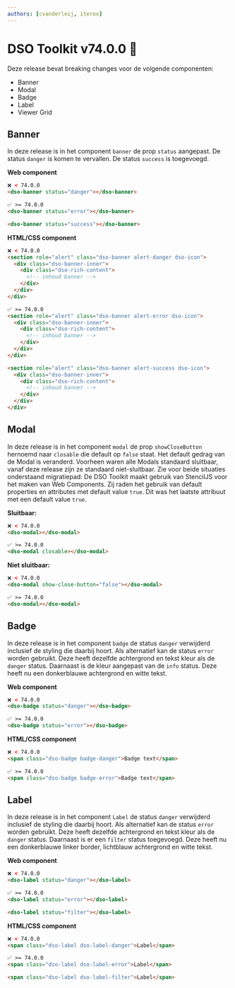 ```yaml
---
authors: [cvanderleij, iterox]
---
```


# DSO Toolkit v74.0.0 💈

Deze release bevat breaking changes voor de volgende componenten:

- Banner
- Modal
- Badge
- Label
- Viewer Grid

<!-- truncate -->

## Banner

In deze release is in het component `banner` de prop `status` aangepast. De status `danger` is komen te vervallen. De status `success` is toegevoegd.

**Web component**

```html
❌ < 74.0.0
<dso-banner status="danger"></dso-banner>

✅ >= 74.0.0
<dso-banner status="error"></dso-banner>

<dso-banner status="success"></dso-banner>
```

**HTML/CSS component**

```html
❌ < 74.0.0
<section role="alert" class="dso-banner alert-danger dso-icon">
  <div class="dso-banner-inner">
    <div class="dso-rich-content">
      <!-- inhoud banner -->
    </div>
  </div>
</div>

✅ >= 74.0.0
<section role="alert" class="dso-banner alert-error dso-icon">
  <div class="dso-banner-inner">
    <div class="dso-rich-content">
      <!-- inhoud banner -->
    </div>
  </div>
</div>

<section role="alert" class="dso-banner alert-success dso-icon">
  <div class="dso-banner-inner">
    <div class="dso-rich-content">
      <!-- inhoud banner -->
    </div>
  </div>
</div>
```

## Modal

In deze release is in het component `modal` de prop `showCloseButton` hernoemd naar `closable` die default op `false` staat. Het default gedrag van de Modal is veranderd. Voorheen waren alle Modals standaard sluitbaar, vanaf deze release zijn ze standaard niet-sluitbaar. Zie voor beide situaties onderstaand migratiepad:
De DSO Toolkit maakt gebruik van StencilJS voor het maken van Web Components. Zij raden het gebruik van default properties en attributes met default value `true`. Dit was het laatste attribuut met een default value `true`.

**Sluitbaar:**

```html
❌ < 74.0.0
<dso-modal></dso-modal>

✅ >= 74.0.0
<dso-modal closable></dso-modal>
```

**Niet sluitbaar:**

```html
❌ < 74.0.0
<dso-modal show-close-button="false"></dso-modal>

✅ >= 74.0.0
<dso-modal></dso-modal>
```

## Badge

In deze release is in het component `badge` de status `danger` verwijderd inclusief de styling die daarbij hoort.
Als alternatief kan de status `error` worden gebruikt. Deze heeft dezelfde achtergrond en tekst kleur als de
`danger` status. Daarnaast is de kleur aangepast van de `info` status. Deze heeft nu een donkerblauwe achtergrond en
witte tekst.

**Web component**

```html
❌ < 74.0.0
<dso-badge status="danger"></dso-badge>

✅ >= 74.0.0
<dso-badge status="error"></dso-badge>
```

**HTML/CSS component**

```html
❌ < 74.0.0
<span class="dso-badge badge-danger">Badge text</span>

✅ >= 74.0.0
<span class="dso-badge badge-error">Badge text</span>
```

## Label

In deze release is in het component `Label` de status `danger` verwijderd inclusief de styling die daarbij hoort. Als alternatief kan de status `error` worden gebruikt. Deze heeft dezelfde achtergrond en tekst kleur als de `danger` status. Daarnaast is er een `filter` status toegevoegd. Deze heeft nu een donkerblauwe linker border, lichtblauw achtergrond en witte tekst.

**Web component**

```html
❌ < 74.0.0
<dso-label status="danger"></dso-label>

✅ >= 74.0.0
<dso-label status="error"></dso-label>

<dso-label status="filter"></dso-label>
```

**HTML/CSS component**

```html
❌ < 74.0.0
<span class="dso-label dso-label-danger">Label</span>

✅ >= 74.0.0
<span class="dso-label dso-label-error">Label</span>

<span class="dso-label dso-label-filter">Label</span>
```
